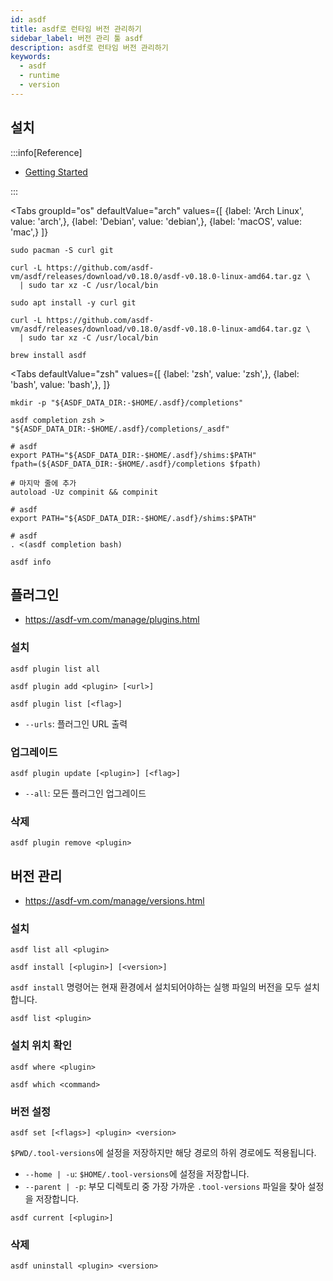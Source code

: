 ```yaml
---
id: asdf
title: asdf로 런타임 버전 관리하기
sidebar_label: 버전 관리 툴 asdf
description: asdf로 런타임 버전 관리하기
keywords:
  - asdf
  - runtime
  - version
---
```



## 설치

:::info[Reference]

- [Getting Started](https://asdf-vm.com/guide/getting-started.html)

:::

<Tabs
    groupId="os"
    defaultValue="arch"
    values={[
        {label: 'Arch Linux', value: 'arch',},
        {label: 'Debian', value: 'debian',},
        {label: 'macOS', value: 'mac',}
    ]}
>

<TabItem value="arch">

```shell
sudo pacman -S curl git
```

```shell
curl -L https://github.com/asdf-vm/asdf/releases/download/v0.18.0/asdf-v0.18.0-linux-amd64.tar.gz \
  | sudo tar xz -C /usr/local/bin
```

</TabItem>

<TabItem value="debian">

```shell
sudo apt install -y curl git
```

```shell
curl -L https://github.com/asdf-vm/asdf/releases/download/v0.18.0/asdf-v0.18.0-linux-amd64.tar.gz \
  | sudo tar xz -C /usr/local/bin
```

</TabItem>

<TabItem value="mac">

```shell
brew install asdf
```

</TabItem>

</Tabs>

<Tabs
    defaultValue="zsh"
    values={[
        {label: 'zsh', value: 'zsh',},
        {label: 'bash', value: 'bash',},
    ]}
>

<TabItem value="zsh">

```shell
mkdir -p "${ASDF_DATA_DIR:-$HOME/.asdf}/completions"
```

```shell
asdf completion zsh > "${ASDF_DATA_DIR:-$HOME/.asdf}/completions/_asdf"
```

```shell title=".zshrc"
# asdf
export PATH="${ASDF_DATA_DIR:-$HOME/.asdf}/shims:$PATH"
fpath=(${ASDF_DATA_DIR:-$HOME/.asdf}/completions $fpath)

# 마지막 줄에 추가
autoload -Uz compinit && compinit
```

</TabItem>

<TabItem value="bash">

```shell title=".bash_profile"
# asdf
export PATH="${ASDF_DATA_DIR:-$HOME/.asdf}/shims:$PATH"
```

```shell title=".bashrc"
# asdf
. <(asdf completion bash)
```

</TabItem>

</Tabs>

```shell
asdf info
```

## 플러그인

- https://asdf-vm.com/manage/plugins.html

### 설치

```shell
asdf plugin list all
```

```shell
asdf plugin add <plugin> [<url>]
```

```shell
asdf plugin list [<flag>]
```

- `--urls`: 플러그인 URL 출력

### 업그레이드

```shell
asdf plugin update [<plugin>] [<flag>]
```

- `--all`: 모든 플러그인 업그레이드

### 삭제

```shell
asdf plugin remove <plugin>
```

## 버전 관리

- https://asdf-vm.com/manage/versions.html

### 설치

```shell
asdf list all <plugin>
```

```shell
asdf install [<plugin>] [<version>]
```

`asdf install` 명령어는 현재 환경에서 설치되어야하는 실행 파일의 버전을 모두 설치합니다.

```shell
asdf list <plugin>
```

### 설치 위치 확인

```shell
asdf where <plugin>
```

```shell
asdf which <command>
```

### 버전 설정

```shell
asdf set [<flags>] <plugin> <version>
```

`$PWD/.tool-versions`에 설정을 저장하지만 해당 경로의 하위 경로에도 적용됩니다.

- `--home | -u`: `$HOME/.tool-versions`에 설정을 저장합니다.
- `--parent | -p`: 부모 디렉토리 중 가장 가까운 `.tool-versions` 파일을 찾아 설정을 저장합니다.

```shell
asdf current [<plugin>]
```

### 삭제

```shell
asdf uninstall <plugin> <version>
```

